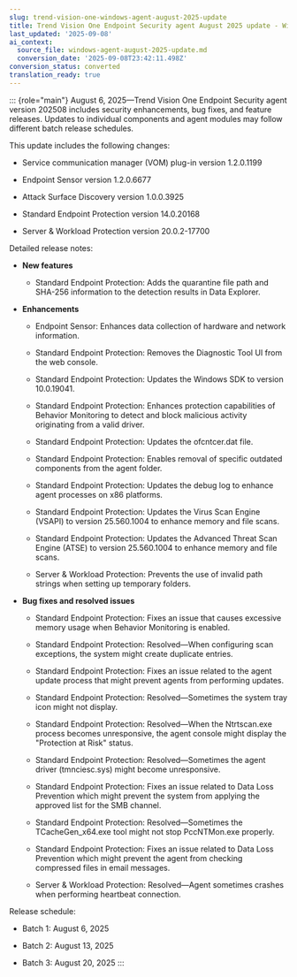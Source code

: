 ```yaml
---
slug: trend-vision-one-windows-agent-august-2025-update
title: Trend Vision One Endpoint Security agent August 2025 update - Windows
last_updated: '2025-09-08'
ai_context:
  source_file: windows-agent-august-2025-update.md
  conversion_date: '2025-09-08T23:42:11.498Z'
conversion_status: converted
translation_ready: true
---
```


::: {role="main"}
August 6, 2025—Trend Vision One Endpoint Security agent version 202508 includes security enhancements, bug fixes, and feature releases. Updates to individual components and agent modules may follow different batch release schedules.

This update includes the following changes:

- Service communication manager (VOM) plug-in version 1.2.0.1199

- Endpoint Sensor version 1.2.0.6677

- Attack Surface Discovery version 1.0.0.3925

- Standard Endpoint Protection version 14.0.20168

- Server & Workload Protection version 20.0.2-17700

Detailed release notes:

- **New features**

  - Standard Endpoint Protection: Adds the quarantine file path and SHA-256 information to the detection results in Data Explorer.

- **Enhancements**

  - Endpoint Sensor: Enhances data collection of hardware and network information.

  - Standard Endpoint Protection: Removes the Diagnostic Tool UI from the web console.

  - Standard Endpoint Protection: Updates the Windows SDK to version 10.0.19041.

  - Standard Endpoint Protection: Enhances protection capabilities of Behavior Monitoring to detect and block malicious activity originating from a valid driver.

  - Standard Endpoint Protection: Updates the ofcntcer.dat file.

  - Standard Endpoint Protection: Enables removal of specific outdated components from the agent folder.

  - Standard Endpoint Protection: Updates the debug log to enhance agent processes on x86 platforms.

  - Standard Endpoint Protection: Updates the Virus Scan Engine (VSAPI) to version 25.560.1004 to enhance memory and file scans.

  - Standard Endpoint Protection: Updates the Advanced Threat Scan Engine (ATSE) to version 25.560.1004 to enhance memory and file scans.

  - Server & Workload Protection: Prevents the use of invalid path strings when setting up temporary folders.

- **Bug fixes and resolved issues**

  - Standard Endpoint Protection: Fixes an issue that causes excessive memory usage when Behavior Monitoring is enabled.

  - Standard Endpoint Protection: Resolved—When configuring scan exceptions, the system might create duplicate entries.

  - Standard Endpoint Protection: Fixes an issue related to the agent update process that might prevent agents from performing updates.

  - Standard Endpoint Protection: Resolved—Sometimes the system tray icon might not display.

  - Standard Endpoint Protection: Resolved—When the Ntrtscan.exe process becomes unresponsive, the agent console might display the "Protection at Risk" status.

  - Standard Endpoint Protection: Resolved—Sometimes the agent driver (tmnciesc.sys) might become unresponsive.

  - Standard Endpoint Protection: Fixes an issue related to Data Loss Prevention which might prevent the system from applying the approved list for the SMB channel.

  - Standard Endpoint Protection: Resolved—Sometimes the TCacheGen_x64.exe tool might not stop PccNTMon.exe properly.

  - Standard Endpoint Protection: Fixes an issue related to Data Loss Prevention which might prevent the agent from checking compressed files in email messages.

  - Server & Workload Protection: Resolved—Agent sometimes crashes when performing heartbeat connection.

Release schedule:

- Batch 1: August 6, 2025

- Batch 2: August 13, 2025

- Batch 3: August 20, 2025
:::
